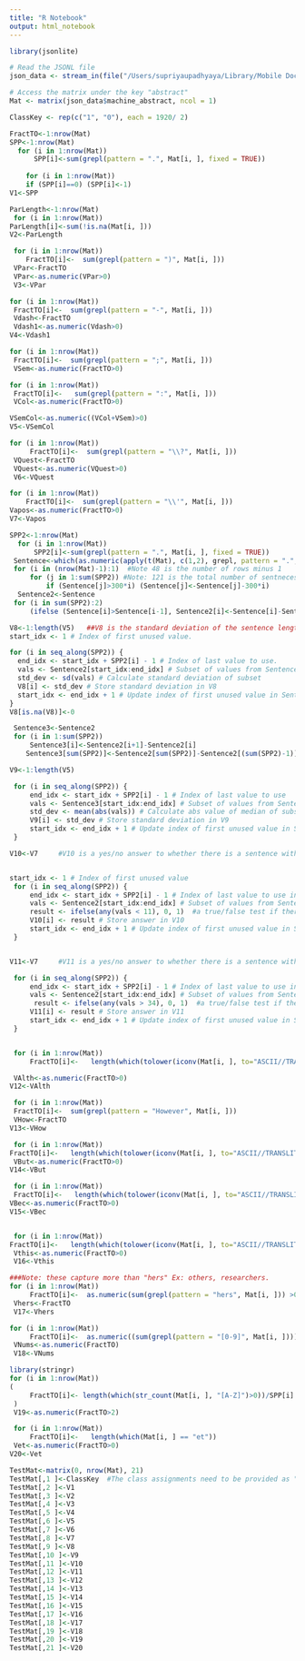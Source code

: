 ```yaml
---
title: "R Notebook"
output: html_notebook
---
```


```r
library(jsonlite)
```

```r
# Read the JSONL file
json_data <- stream_in(file("/Users/supriyaupadhyaya/Library/Mobile Documents/com~apple~CloudDocs/OVGU/project-generative-text-detector/generative-text-detectors/m4/with_n/arxiv_bloomz_train.jsonl"))

```

```r
# Access the matrix under the key "abstract"
Mat <- matrix(json_data$machine_abstract, ncol = 1)
```

```r
ClassKey <- rep(c("1", "0"), each = 1920/ 2)
```

```r
FractTO<-1:nrow(Mat)
SPP<-1:nrow(Mat)
  for (i in 1:nrow(Mat))
      SPP[i]<-sum(grepl(pattern = ".", Mat[i, ], fixed = TRUE))
      
	for (i in 1:nrow(Mat))
	if (SPP[i]==0) (SPP[i]<-1)
V1<-SPP
```

```r
ParLength<-1:nrow(Mat)
 for (i in 1:nrow(Mat))
ParLength[i]<-sum(!is.na(Mat[i, ]))
V2<-ParLength

 for (i in 1:nrow(Mat))
    FractTO[i]<-  sum(grepl(pattern = ")", Mat[i, ])) 
 VPar<-FractTO
 VPar<-as.numeric(VPar>0)
 V3<-VPar
```

```r
for (i in 1:nrow(Mat))
 FractTO[i]<-  sum(grepl(pattern = "-", Mat[i, ])) 
 Vdash<-FractTO
 Vdash1<-as.numeric(Vdash>0)
V4<-Vdash1
```

```r
for (i in 1:nrow(Mat))
 FractTO[i]<-  sum(grepl(pattern = ";", Mat[i, ]))
 VSem<-as.numeric(FractTO>0)

for (i in 1:nrow(Mat))
 FractTO[i]<-   sum(grepl(pattern = ":", Mat[i, ]))
 VCol<-as.numeric(FractTO>0)

VSemCol<-as.numeric((VCol+VSem)>0)
V5<-VSemCol
```

```r
for (i in 1:nrow(Mat))
     FractTO[i]<-  sum(grepl(pattern = "\\?", Mat[i, ])) 
 VQuest<-FractTO
 VQuest<-as.numeric(VQuest>0)
 V6<-VQuest
```

```r
for (i in 1:nrow(Mat))
    FractTO[i]<-  sum(grepl(pattern = "\\'", Mat[i, ])) 
Vapos<-as.numeric(FractTO>0)
V7<-Vapos
```

```r
SPP2<-1:nrow(Mat)
  for (i in 1:nrow(Mat))
      SPP2[i]<-sum(grepl(pattern = ".", Mat[i, ], fixed = TRUE))      
 Sentence<-which(as.numeric(apply(t(Mat), c(1,2), grepl, pattern = ".", fixed = TRUE))==1)
 for (i in (nrow(Mat)-1):1)  #Note 48 is the number of rows minus 1
     for (j in 1:sum(SPP2)) #Note: 121 is the total number of sentneces -- found by sum(SPP)
         if (Sentence[j]>300*i) (Sentence[j]<-Sentence[j]-300*i) 
  Sentence2<-Sentence
 for (i in sum(SPP2):2)
     (ifelse (Sentence[i]>Sentence[i-1], Sentence2[i]<-Sentence[i]-Sentence[i-1], Sentence2[i]<-Sentence[i]))

V8<-1:length(V5)   ##V8 is the standard deviation of the sentence length for the paragraph.
start_idx <- 1 # Index of first unused value.
```

```r
for (i in seq_along(SPP2)) {
  end_idx <- start_idx + SPP2[i] - 1 # Index of last value to use.
  vals <- Sentence2[start_idx:end_idx] # Subset of values from Sentence2 to use
  std_dev <- sd(vals) # Calculate standard deviation of subset
  V8[i] <- std_dev # Store standard deviation in V8
  start_idx <- end_idx + 1 # Update index of first unused value in Sentence2
}
V8[is.na(V8)]<-0
```

```r
 Sentence3<-Sentence2
 for (i in 1:sum(SPP2))
     Sentence3[i]<-Sentence2[i+1]-Sentence2[i]
	Sentence3[sum(SPP2)]<-Sentence2[sum(SPP2)]-Sentence2[(sum(SPP2)-1)]

V9<-1:length(V5) 
```

```r
 for (i in seq_along(SPP2)) {
     end_idx <- start_idx + SPP2[i] - 1 # Index of last value to use 
     vals <- Sentence3[start_idx:end_idx] # Subset of values from Sentence3 to use
     std_dev <- mean(abs(vals)) # Calculate abs value of median of subset
     V9[i] <- std_dev # Store standard deviation in V9
     start_idx <- end_idx + 1 # Update index of first unused value in Sentence3
 }

V10<-V7     #V10 is a yes/no answer to whether there is a sentence with <11 words in the parag.
```

```r

```

```r
start_idx <- 1 # Index of first unused value
 for (i in seq_along(SPP2)) {
     end_idx <- start_idx + SPP2[i] - 1 # Index of last value to use in Sentence2
     vals <- Sentence2[start_idx:end_idx] # Subset of values from Sentence2 to use
     result <- ifelse(any(vals < 11), 0, 1)  #a true/false test if there is a sentence w <11 words
     V10[i] <- result # Store answer in V10
     start_idx <- end_idx + 1 # Update index of first unused value in Sentence2
 }


V11<-V7     #V11 is a yes/no answer to whether there is a sentence with >34 words in the parag.
```

```r
 for (i in seq_along(SPP2)) {
     end_idx <- start_idx + SPP2[i] - 1 # Index of last value to use in Sentence2
     vals <- Sentence2[start_idx:end_idx] # Subset of values from Sentence2 to use
      result <- ifelse(any(vals > 34), 0, 1)  #a true/false test if there is a sentence w >34 words
     V11[i] <- result # Store answer in V11
     start_idx <- end_idx + 1 # Update index of first unused value in Sentence2
 }


 for (i in 1:nrow(Mat))
     FractTO[i]<-   length(which(tolower(iconv(Mat[i, ], to="ASCII//TRANSLIT")) == "although"))

 VAlth<-as.numeric(FractTO>0)
V12<-VAlth
```

```r
 for (i in 1:nrow(Mat))
 FractTO[i]<-  sum(grepl(pattern = "However", Mat[i, ])) 
 VHow<-FractTO
V13<-VHow

 for (i in 1:nrow(Mat))
FractTO[i]<-   length(which(tolower(iconv(Mat[i, ], to="ASCII//TRANSLIT")) == "but"))
 VBut<-as.numeric(FractTO>0)
V14<-VBut

 for (i in 1:nrow(Mat))
 FractTO[i]<-   length(which(tolower(iconv(Mat[i, ], to="ASCII//TRANSLIT")) == "because"))
VBec<-as.numeric(FractTO>0)
V15<-VBec


 for (i in 1:nrow(Mat))
FractTO[i]<-   length(which(tolower(iconv(Mat[i, ], to="ASCII//TRANSLIT")) == "this"))
 Vthis<-as.numeric(FractTO>0)
 V16<-Vthis

###Note: these capture more than "hers" Ex: others, researchers.  
for (i in 1:nrow(Mat))
     FractTO[i]<-  as.numeric(sum(grepl(pattern = "hers", Mat[i, ])) >0)
 Vhers<-FractTO
 V17<-Vhers

for (i in 1:nrow(Mat))
     FractTO[i]<-  as.numeric((sum(grepl(pattern = "[0-9]", Mat[i, ])))>0)
 VNums<-as.numeric(FractTO)
 V18<-VNums

library(stringr) 
for (i in 1:nrow(Mat))
(
     FractTO[i]<- length(which(str_count(Mat[i, ], "[A-Z]")>0))/SPP[i]
 )
 V19<-as.numeric(FractTO>2)

 for (i in 1:nrow(Mat))
     FractTO[i]<-   length(which(Mat[i, ] == "et"))
 Vet<-as.numeric(FractTO>0)
V20<-Vet
```

```r
TestMat<-matrix(0, nrow(Mat), 21)
TestMat[,1 ]<-ClassKey  #The class assignments need to be provided as "ClassKey"
TestMat[,2 ]<-V1
TestMat[,3 ]<-V2
TestMat[,4 ]<-V3
TestMat[,5 ]<-V4
TestMat[,6 ]<-V5
TestMat[,7 ]<-V6
TestMat[,8 ]<-V7
TestMat[,9 ]<-V8
TestMat[,10 ]<-V9
TestMat[,11 ]<-V10
TestMat[,12 ]<-V11
TestMat[,13 ]<-V12
TestMat[,14 ]<-V13
TestMat[,15 ]<-V14
TestMat[,16 ]<-V15
TestMat[,17 ]<-V16
TestMat[,18 ]<-V17
TestMat[,19 ]<-V18
TestMat[,20 ]<-V19
TestMat[,21 ]<-V20
```

